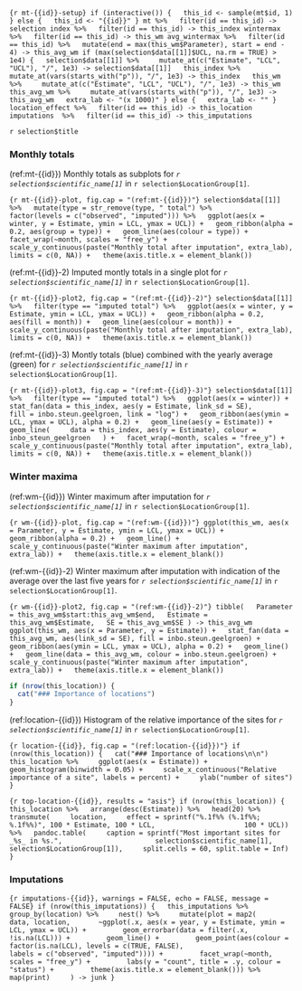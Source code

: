 ```{r mt-{{id}}-setup}
if (interactive()) {
  this_id <- sample(mt$id, 1)
} else {
  this_id <- "{{id}}"
}
mt %>%
  filter(id == this_id) -> selection
index %>%
  filter(id == this_id) -> this_index
wintermax %>%
  filter(id == this_id) -> this_wm
avg_wintermax %>%
  filter(id == this_id) %>%
  mutate(end = max(this_wm$Parameter), start = end - 4) -> this_avg_wm
if (max(selection$data[[1]]$UCL, na.rm = TRUE) > 1e4) {
  selection$data[[1]] %>%
    mutate_at(c("Estimate", "LCL", "UCL"), "/", 1e3) -> selection$data[[1]]
  this_index %>%
    mutate_at(vars(starts_with("p")), "/", 1e3) -> this_index
  this_wm %>%
    mutate_at(c("Estimate", "LCL", "UCL"), "/", 1e3) -> this_wm
  this_avg_wm %>%
    mutate_at(vars(starts_with("p")), "/", 1e3) -> this_avg_wm
  extra_lab <- "(x 1000)"
} else {
  extra_lab <- ""
}
location_effect %>%
  filter(id == this_id) -> this_location
imputations  %>%
  filter(id == this_id) -> this_imputations
```

`r selection$title`

### Monthly totals

(ref:mt-{{id}}) Monthly totals as subplots for _`r selection$scientific_name[1]`_ in `r selection$LocationGroup[1]`.

```{r mt-{{id}}-plot, fig.cap = "(ref:mt-{{id}})"}
selection$data[[1]] %>%
  mutate(type = str_remove(type, " total") %>%
           factor(levels = c("observed", "imputed"))) %>%
  ggplot(aes(x = winter, y = Estimate, ymin = LCL, ymax = UCL)) +
  geom_ribbon(alpha = 0.2, aes(group = type)) +
  geom_line(aes(colour = type)) +
  facet_wrap(~month, scales = "free_y") +
  scale_y_continuous(paste("Monthly total after imputation", extra_lab),
                     limits = c(0, NA)) +
  theme(axis.title.x = element_blank())
```

(ref:mt-{{id}}-2) Imputed montly totals in a single plot for _`r selection$scientific_name[1]`_ in `r selection$LocationGroup[1]`.

```{r mt-{{id}}-plot2, fig.cap = "(ref:mt-{{id}}-2)"}
selection$data[[1]] %>%
  filter(type == "imputed total") %>%
  ggplot(aes(x = winter, y = Estimate, ymin = LCL, ymax = UCL)) +
  geom_ribbon(alpha = 0.2, aes(fill = month)) +
  geom_line(aes(colour = month)) +
  scale_y_continuous(paste("Monthly total after imputation", extra_lab),
                     limits = c(0, NA)) +
  theme(axis.title.x = element_blank())
```

(ref:mt-{{id}}-3) Montly totals (blue) combined with the yearly average (green) for _`r selection$scientific_name[1]`_ in `r selection$LocationGroup[1]`.

```{r mt-{{id}}-plot3, fig.cap = "(ref:mt-{{id}}-3)"}
selection$data[[1]] %>%
  filter(type == "imputed total") %>%
  ggplot(aes(x = winter)) +
  stat_fan(data = this_index, aes(y = Estimate, link_sd = SE),
              fill = inbo.steun.geelgroen, link = "log") +
  geom_ribbon(aes(ymin = LCL, ymax = UCL), alpha = 0.2) +
  geom_line(aes(y = Estimate)) +
  geom_line(
    data = this_index, aes(y = Estimate), colour = inbo_steun_geelgroen
  ) +
  facet_wrap(~month, scales = "free_y") +
  scale_y_continuous(paste("Monthly total after imputation", extra_lab),
                     limits = c(0, NA)) +
  theme(axis.title.x = element_blank())
```

### Winter maxima

(ref:wm-{{id}}) Winter maximum after imputation for _`r selection$scientific_name[1]`_ in `r selection$LocationGroup[1]`.

```{r wm-{{id}}-plot, fig.cap = "(ref:wm-{{id}})"}
ggplot(this_wm, aes(x = Parameter, y = Estimate, ymin = LCL, ymax = UCL)) +
  geom_ribbon(alpha = 0.2) +
  geom_line() +
  scale_y_continuous(paste("Winter maximum after imputation", extra_lab)) +
  theme(axis.title.x = element_blank())
```

(ref:wm-{{id}}-2) Winter maximum after imputation with indication of the average over the last five years for _`r selection$scientific_name[1]`_ in `r selection$LocationGroup[1]`.

```{r wm-{{id}}-plot2, fig.cap = "(ref:wm-{{id}}-2)"}
tibble(
  Parameter = this_avg_wm$start:this_avg_wm$end,
  Estimate = this_avg_wm$Estimate,
  SE = this_avg_wm$SE
) -> this_avg_wm
ggplot(this_wm, aes(x = Parameter, y = Estimate)) +
  stat_fan(data = this_avg_wm, aes(link_sd = SE), fill = inbo.steun.geelgroen) +
  geom_ribbon(aes(ymin = LCL, ymax = UCL), alpha = 0.2) +
  geom_line() +
  geom_line(data = this_avg_wm, colour = inbo.steun.geelgroen) +
  scale_y_continuous(paste("Winter maximum after imputation", extra_lab)) +
  theme(axis.title.x = element_blank())
```

```r
if (nrow(this_location)) {
  cat("### Importance of locations")
}
```

(ref:location-{{id}}) Histogram of the relative importance of the sites for _`r selection$scientific_name[1]`_ in `r selection$LocationGroup[1]`.

```{r location-{{id}}, fig.cap = "(ref:location-{{id}})"}
if (nrow(this_location)) {
  cat("### Importance of locations\n\n")
  this_location %>%
    ggplot(aes(x = Estimate)) + geom_histogram(binwidth = 0.05) +
    scale_x_continuous("Relative importance of a site", labels = percent) +
    ylab("number of sites")
}
```

```{r top-location-{{id}}, results = "asis"}
if (nrow(this_location)) {
this_location %>%
  arrange(desc(Estimate)) %>%
  head(20) %>%
  transmute(
    location,
    effect = sprintf("%.1f%% (%.1f%%; %.1f%%)", 100 * Estimate, 100 * LCL,
                     100 * UCL)) %>%
  pandoc.table(
    caption = sprintf("Most important sites for _%s_ in %s.",
                      selection$scientific_name[1],
                      selection$LocationGroup[1]),
    split.cells = 60, split.table = Inf)
}
```

### Imputations

```{r imputations-{{id}}, warnings = FALSE, echo = FALSE, message = FALSE}
if (nrow(this_imputations)) {
  this_imputations %>%
    group_by(location) %>%
    nest() %>%
    mutate(plot = map2(
      data, location,
      ~ggplot(.x, aes(x = year, y = Estimate, ymin = LCL, ymax = UCL)) +
        geom_errorbar(data = filter(.x, !is.na(LCL))) +
        geom_line() +
        geom_point(aes(colour = factor(is.na(LCL), levels = c(TRUE, FALSE),
                                       labels = c("observed", "imputed")))) +
        facet_wrap(~month, scales = "free_y") +
        labs(y = "count", title = .y, colour = "status") +
        theme(axis.title.x = element_blank())) %>%
        map(print)
    ) -> junk
}
```
